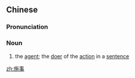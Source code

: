 ==Chinese==
{{zh-forms}}

===Pronunciation===
{{zh-pron
|m=shīshì
|c=si1 si6
|cat=n
}}

===Noun===
{{zh-noun}}

# {{lb|zh|grammar}} the [[agent]]; the [[doer]] of the [[action]] in a [[sentence]]

[[zh:施事]]